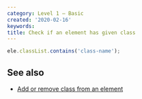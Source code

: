 ```yaml
---
category: Level 1 — Basic
created: '2020-02-16'
keywords:
title: Check if an element has given class
---
```


```js
ele.classList.contains('class-name');
```

## See also

-   [Add or remove class from an element](https://phuoc.ng/collection/html-dom/add-or-remove-class-from-an-element/)
